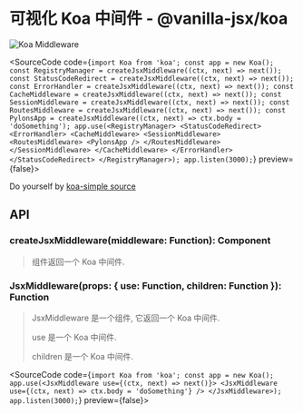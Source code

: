 
# 可视化 Koa 中间件 - @vanilla-jsx/koa

![Koa Middleware](https://tu.sunpma.com/imgs/2020/11/d352677798dc5485.webp)

<SourceCode code={`import Koa from 'koa';
const app = new Koa();
const RegistryManager = createJsxMiddleware((ctx, next) => next());
const StatusCodeRedirect = createJsxMiddleware((ctx, next) => next());
const ErrorHandler = createJsxMiddleware((ctx, next) => next());
const CacheMiddleware = createJsxMiddleware((ctx, next) => next());
const SessionMiddleware = createJsxMiddleware((ctx, next) => next());
const RoutesMiddleware = createJsxMiddleware((ctx, next) => next());
const PylonsApp = createJsxMiddleware((ctx, next) => ctx.body = 'doSomething');
app.use(<RegistryManager>
    <StatusCodeRedirect>
        <ErrorHandler>
            <CacheMiddleware>
                <SessionMiddleware>
                    <RoutesMiddleware>
                        <PylonsApp />
                    </RoutesMiddleware>
                </SessionMiddleware>
            </CacheMiddleware>
        </ErrorHandler>
    </StatusCodeRedirect>
</RegistryManager>);
app.listen(3000);`} preview={false}></SourceCode>

Do yourself by [koa-simple source](https://github.com/vanilla-jsx/vanilla-jsx/tree/main/examples/koa-simple)

## API

### createJsxMiddleware(middleware: Function): Component

> 组件返回一个 Koa 中间件.

### JsxMiddleware(props: { use: Function, children: Function }): Function

> JsxMiddleware 是一个组件, 它返回一个 Koa 中间件.
>
> use 是一个 Koa 中间件.
>
> children 是一个 Koa 中间件.

<SourceCode code={`import Koa from 'koa';
const app = new Koa();
app.use(<JsxMiddleware use={(ctx, next) => next()}>
    <JsxMiddleware use={(ctx, next) => ctx.body = 'doSomething'} />
</JsxMiddleware>);
app.listen(3000);`} preview={false}></SourceCode>
